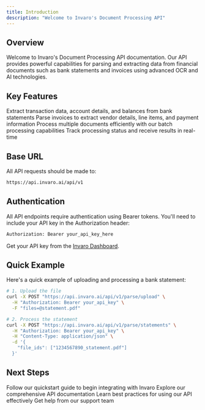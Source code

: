 ```yaml
---
title: Introduction
description: "Welcome to Invaro's Document Processing API"
---
```



## Overview

Welcome to Invaro's Document Processing API documentation. Our API provides powerful capabilities for parsing and extracting data from financial documents such as bank statements and invoices using advanced OCR and AI technologies.

## Key Features

<CardGroup cols={2}>
  <Card
    title="Bank Statement Processing"
    icon="file-invoice-dollar"
    href="/api-reference/statement-processing"
  >
    Extract transaction data, account details, and balances from bank statements
  </Card>
  <Card
    title="Invoice Processing"
    icon="file-invoice"
    href="/api-reference/invoice-processing"
  >
    Parse invoices to extract vendor details, line items, and payment information
  </Card>
  <Card
    title="Batch Processing"
    icon="layer-group"
    href="/api-reference/file-upload"
  >
    Process multiple documents efficiently with our batch processing capabilities
  </Card>
  <Card
    title="Real-time Status"
    icon="clock"
    href="/api-reference/job-management"
  >
    Track processing status and receive results in real-time
  </Card>
</CardGroup>

## Base URL

All API requests should be made to:

```bash
https://api.invaro.ai/api/v1
```

## Authentication

All API endpoints require authentication using Bearer tokens. You'll need to include your API key in the Authorization header:

```bash
Authorization: Bearer your_api_key_here
```

Get your API key from the [Invaro Dashboard](https://dashboard.invaro.ai).

## Quick Example

Here's a quick example of uploading and processing a bank statement:

```bash
# 1. Upload the file
curl -X POST "https://api.invaro.ai/api/v1/parse/upload" \
  -H "Authorization: Bearer your_api_key" \
  -F "files=@statement.pdf"

# 2. Process the statement
curl -X POST "https://api.invaro.ai/api/v1/parse/statements" \
  -H "Authorization: Bearer your_api_key" \
  -H "Content-Type: application/json" \
  -d '{
    "file_ids": ["1234567890_statement.pdf"]
  }'
```

## Next Steps

<CardGroup cols={2}>
  <Card
    title="Get Started"
    icon="rocket"
    href="/quickstart"
  >
    Follow our quickstart guide to begin integrating with Invaro
  </Card>
  <Card
    title="API Reference"
    icon="code"
    href="/api-reference/authentication"
  >
    Explore our comprehensive API documentation
  </Card>
  <Card
    title="Best Practices"
    icon="book"
    href="/api-reference/best-practices/error-handling"
  >
    Learn best practices for using our API effectively
  </Card>
  <Card
    title="Support"
    icon="headset"
    href="mailto:support@invaro.ai"
  >
    Get help from our support team
  </Card>
</CardGroup>
